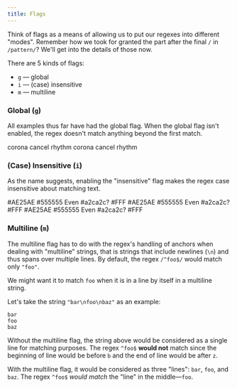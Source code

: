 ```yaml
---
title: Flags
---
```


Think of flags as a means of allowing us to put our regexes into different "modes". Remember how we took for granted the part after the final `/` in `/pattern/`? We'll get into the details of those now.

There are 5 kinds of flags:

-   `g` — global
-   `i` — (case) insensitive
-   `m` — multiline

### Global (`g`)

All examples thus far have had the global flag. When the global flag isn't enabled, the regex doesn't match anything beyond the first match.

<Example regex={/[aeiou]/g}>
    <String>corona</String>
    <String>cancel</String>
    <String>rhythm</String>
</Example>
<Example regex={/[aeiou]/}>
    <String>corona</String>
    <String>cancel</String>
    <String>rhythm</String>
</Example>

### (Case) Insensitive (`i`)

As the name suggests, enabling the "insensitive" flag makes the regex case insensitive about matching text.

<Example regex={/#[0-9A-F]{6}/i}>
    <String>#AE25AE</String>
    <String>#555555</String>
    <String>Even #a2ca2c?</String>
    <String>#FFF</String>
</Example>
<Example regex={/#[0-9A-F]{6}/}>
    <String>#AE25AE</String>
    <String>#555555</String>
    <String>Even #a2ca2c?</String>
    <String>#FFF</String>
</Example>
<Example regex={/#[0-9A-Fa-f]{6}/}>
    <String>#AE25AE</String>
    <String>#555555</String>
    <String>Even #a2ca2c?</String>
    <String>#FFF</String>
</Example>

### Multiline (`m`)

The multiline flag has to do with the regex's handling of anchors when dealing with "multiline" strings, that is strings that include newlines (`\n`) and thus spans over multiple lines. By default, the regex `/^foo$/` would match only `"foo"`.

We might want it to match `foo` when it is in a line by itself in a multiline string.

Let's take the string `"bar\nfoo\nbaz"` as an example:

```
bar
foo
baz
```

Without the multiline flag, the string above would be considered as a single line for matching purposes. The regex `^foo$` **would not** match since the beginning of line would be before `b` and the end of line would be after `z`.

With the multiline flag, it would be considered as three "lines": `bar`, `foo`, and `baz`. The regex `^foo$` _would match_ the "line" in the middle—`foo`.
